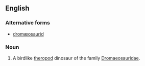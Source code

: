 ==English==
{{wikipedia}}

===Alternative forms===
* [[dromæosaurid]]

===Noun===
{{en-noun}}

# {{context|paleontology|lang=en}} A birdlike [[theropod]] dinosaur of the family [[Dromaeosauridae]].